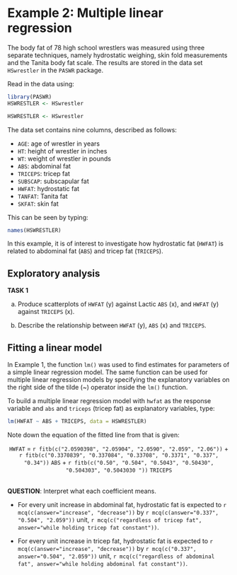 # Example 2: Multiple linear regression

<!-- Hydrostatic weighing, also known as underwater weighing or hydrodensitometry, is one of the most accurate ways to measure body fat. To understand how hydrostatic fat is related to  -->

The body fat of 78 high school wrestlers was measured using three separate techniques, namely hydrostatic weighing, skin fold measurements and the Tanita body fat scale. The results are stored in the data set `HSwrestler` in the `PASWR` package. 

Read in the data using:

```r
library(PASWR)
HSWRESTLER <- HSwrestler
```

```r
HSWRESTLER <- HSwrestler
```

The data set contains nine columns, described as follows:

* `AGE`: age of wrestler in years
* `HT`: height of wrestler in inches
* `WT`: weight of wrestler in pounds
* `ABS`: abdominal fat
* `TRICEPS`: tricep fat
* `SUBSCAP`: subscapular fat
* `HWFAT`: hydrostatic fat
* `TANFAT`: Tanita fat
* `SKFAT`: skin fat

This can be seen by typing:
```r
names(HSWRESTLER)
```

In this example, it is of interest to investigate how hydrostatic fat (`HWFAT`) is related to abdominal fat (`ABS`)
and tricep fat (`TRICEPS`). 

## Exploratory analysis

**TASK 1**

(a) Produce scatterplots of `HWFAT` (y) against Lactic `ABS` (x), and `HWFAT` (y) against `TRICEPS` (x).

(b) Describe the relationship between `HWFAT` (y), `ABS` (x) and `TRICEPS`. 

## Fitting a linear model

In Example 1, the function `lm()` was used to find estimates for parameters of a simple linear regression model. The same function can be used for multiple linear regression models by specifying the explanatory variables on the right side of the tilde (~) operator inside the `lm()` function. 

To build a multiple linear regression model with `hwfat` as the response variable and `abs` and `triceps` (tricep fat) as explanatory variables, type: 

```r
lm(HWFAT ~ ABS + TRICEPS, data = HSWRESTLER)
```

Note down the equation of the fitted line from that is given:

<center> `HWFAT` = `r fitb(c("2.0590398", "2.05904", "2.0590", "2.059", "2.06"))` + `r fitb(c("0.3370839", "0.337084", "0.33708", "0.3371", "0.337", "0.34"))` `ABS` + `r fitb(c("0.50", "0.504", "0.5043", "0.50430", "0.504303", "0.5043030 "))` `TRICEPS`</center>

<br>
**QUESTION**: Interpret what each coefficient means.

* For every unit increase in abdominal fat, hydrostatic fat is expected to `r mcq(c(answer="increase", "decrease"))` by `r mcq(c(answer="0.337", "0.504", "2.059"))` unit, `r mcq(c("regardless of tricep fat", answer="while holding tricep fat constant"))`. 

* For every unit increase in tricep fat, hydrostatic fat is expected to `r mcq(c(answer="increase", "decrease"))` by `r mcq(c("0.337", answer="0.504", "2.059"))` unit, `r mcq(c("regardless of abdominal fat", answer="while holding abdominal fat constant"))`. 

